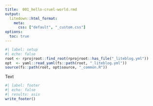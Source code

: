 ```yaml
---
title:  001_hello-cruel-world.rmd
output:
  litedown::html_format:
    meta:
      css: ["default", "_custom.css"]
options:
  toc: true
---
```


```r
#| label: setup
#| echo: false
root <- rprojroot::find_root(rprojroot::has_file("_liteblog.yml"))
opt  <- yaml::read_yaml(fs::path(root, "_liteblog.yml"))
source(fs::path(root, opt$source, "_common.R"))
```

Text

```r
#| label: footer
#| echo: false
#| results: asis
write_footer()
```

